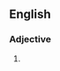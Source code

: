 ==English==

===Adjective===
{{head|en|adjective|head=[[up]] [[a]] [[creek]] [[without]] [[a]] [[paddle]]}}

# {{alternative form of|up the creek}}
